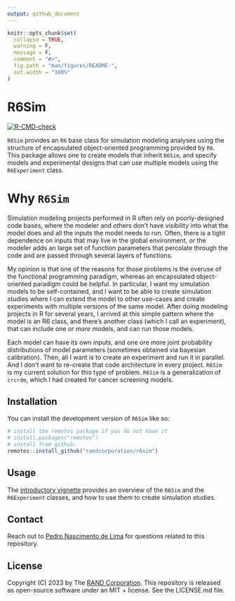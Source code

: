 ```yaml
---
output: github_document
---
```


<!-- README.md is generated from README.Rmd. Please edit that file -->

```r
knitr::opts_chunk$set(
  collapse = TRUE,
  warning = F,
  message = F,
  comment = "#>",
  fig.path = "man/figures/README-",
  out.width = "100%"
)
```

# R6Sim

<!-- badges: start -->
[![R-CMD-check](https://github.com/RANDCorporation/R6Sim/actions/workflows/R-CMD-check.yaml/badge.svg)](https://github.com/RANDCorporation/R6Sim/actions/workflows/R-CMD-check.yaml)
<!-- badges: end -->

`R6Sim` provides an `R6` base class for simulation modeling analyses using the structure of encapsulated object-oriented programming provided by `R6`. This package allows one to create models that inherit `R6Sim`, and specify models and experimental designs that can use multiple models using the `R6Experiment` class.

# Why `R6Sim`

Simulation modeling projects performed in R often rely on poorly-designed code bases, where the modeler and others don't have visibility into what the model does and all the inputs the model needs to run. Often, there is a tight dependence on inputs that may live in the global environment, *or* the modeler adds an large set of function parameters that percolate through the code and are passed through several layers of functions.

My opinion is that one of the reasons for those problems is the overuse of the functional programming paradigm, whereas an encapsulated object-oriented paradigm could be helpful. In particular, I want my simulation models to be self-contained, and I want to be able to create simulation studies where I can extend the model to other use-cases and create experiments with multiple versions of the same model. After doing modeling projects in R for several years, I arrived at this simple pattern where the model is an R6 class, and there's another class (which I call an experiment), that can include one *or more* models, and can run those models. 

Each model can have its own inputs, and one ore more joint probability distributions of model parameters (sometimes obtained via bayesian calibration). Then, all I want is to create an experiment and run it in parallel. And I don't want to re-create that code architecture in every project. `R6Sim` is my current solution for this type of problem. `R6Sim` is a generalization of `crcrdm`, which I had created for cancer screening models.

## Installation

You can install the development version of `R6Sim` like so:

``` r
# install the remotes package if you do not have it
# install.packages("remotes")
# install from github:
remotes::install_github("randcorporation/r6sim")
```

## Usage

The [introductory vignette](https://randcorporation.github.io/r6sim/articles/introduction.html) provides an overview of the `R6Sim` and the `R6Experiment` classes, and how to use them to create simulation studies.

## Contact

Reach out to [Pedro Nascimento de Lima](https://www.rand.org/about/people/l/lima_pedro_nascimento_de.html) for questions related to this repository.

## License 

Copyright (C) 2023 by The [RAND Corporation](https://www.rand.org). This repository is released as open-source software under an MIT + license. See the LICENSE.md file.
